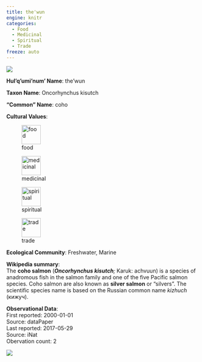```yaml
---
title: the'wun
engine: knitr
categories:
  - Food
  - Medicinal
  - Spiritual
  - Trade
freeze: auto
---
```

![](https://inaturalist-open-data.s3.amazonaws.com/photos/5139610/medium.jpg){fig-alt="the'wun - coho"}

**Hul'q'umi'num' Name**: the'wun

**Taxon Name**: Oncorhynchus kisutch

**"Common" Name**: coho

**Cultural Values**:  

::: {layout-nrow=1 style="width:60%"}
![food](/files/food.svg){width=50px}

![medicinal](/files/medicinal.svg){width=50px}

![spiritual](/files/spiritual.svg){width=50px}

![trade](/files/trade.svg){width=50px}
:::

**Ecological Community**: Freshwater, Marine

**Wikipedia summary**:  
The <b>coho salmon</b> (<i><b>Oncorhynchus kisutch</b>;</i> Karuk: achvuun) is a species of anadromous fish in the salmon family and one of the five Pacific salmon species. Coho salmon are also known as <b>silver salmon</b> or "silvers". The scientific species name is based on the Russian common name <i>kizhuch</i> (кижуч).

**Observational Data**:   
First reported: 2000-01-01  
Source: dataPaper  
Last reported: 2017-05-29  
Source: iNat  
Obervation count: 2

![](community_dist.png)
